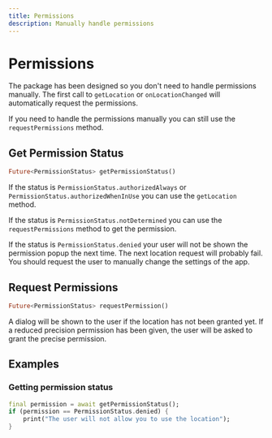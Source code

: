```yaml
---
title: Permissions
description: Manually handle permissions
---
```


# Permissions

The package has been designed so you don't need to handle permissions manually.
The first call to `getLocation` or `onLocationChanged` will automatically request the permissions.

If you need to handle the permissions manually you can still use the `requestPermissions` method.

## Get Permission Status

```dart
Future<PermissionStatus> getPermissionStatus()
```

If the status is `PermissionStatus.authorizedAlways` or `PermissionStatus.authorizedWhenInUse` you can use the `getLocation` method.

If the status is `PermissionStatus.notDetermined` you can use the `requestPermissions` method to get the permission.

If the status is `PermissionStatus.denied` your user will not be shown the permission popup the next time. The next location request will probably fail.
You should request the user to manually change the settings of the app.

## Request Permissions

```dart
Future<PermissionStatus> requestPermission()
```

A dialog will be shown to the user if the location has not been granted yet.
If a reduced precision permission has been given, the user will be asked to grant the precise permission.

## Examples

### Getting permission status

```dart
final permission = await getPermissionStatus();
if (permission == PermissionStatus.denied) {
    print("The user will not allow you to use the location");
}
```
